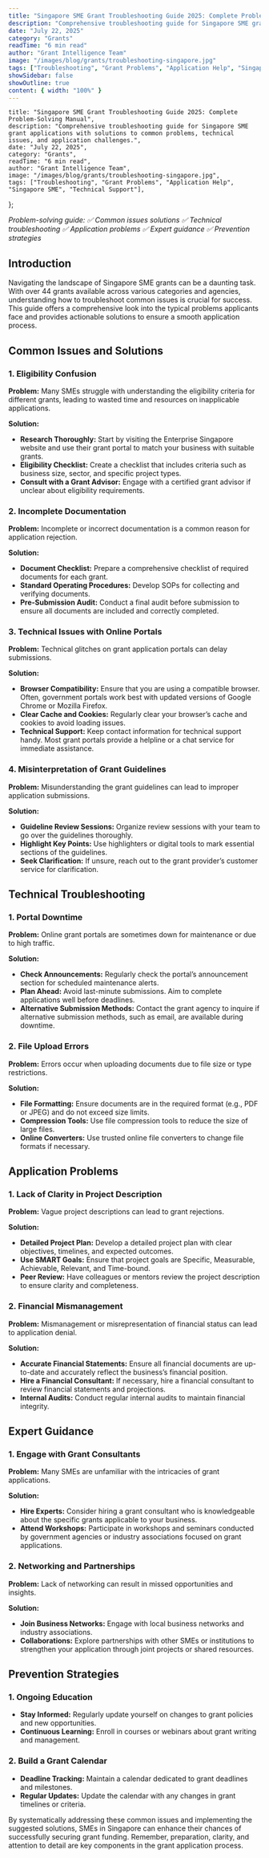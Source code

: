 ```yaml
---
title: "Singapore SME Grant Troubleshooting Guide 2025: Complete Problem-Solving Manual"
description: "Comprehensive troubleshooting guide for Singapore SME grant applications with solutions to common problems, technical issues, and application challenges."
date: "July 22, 2025"
category: "Grants"
readTime: "6 min read"
author: "Grant Intelligence Team"
image: "/images/blog/grants/troubleshooting-singapore.jpg"
tags: ["Troubleshooting", "Grant Problems", "Application Help", "Singapore SME", "Technical Support"]
showSidebar: false
showOutline: true
content: { width: "100%" }
---
```



    title: "Singapore SME Grant Troubleshooting Guide 2025: Complete Problem-Solving Manual",
    description: "Comprehensive troubleshooting guide for Singapore SME grant applications with solutions to common problems, technical issues, and application challenges.",
    date: "July 22, 2025",
    category: "Grants",
    readTime: "6 min read",
    author: "Grant Intelligence Team",
    image: "/images/blog/grants/troubleshooting-singapore.jpg",
    tags: ["Troubleshooting", "Grant Problems", "Application Help", "Singapore SME", "Technical Support"],
};

<BlogLayout frontmatter={fm}>

_Problem-solving guide: ✅ Common issues solutions ✅ Technical troubleshooting ✅ Application problems ✅ Expert guidance ✅ Prevention strategies_

## Introduction

Navigating the landscape of Singapore SME grants can be a daunting task. With over 44 grants available across various categories and agencies, understanding how to troubleshoot common issues is crucial for success. This guide offers a comprehensive look into the typical problems applicants face and provides actionable solutions to ensure a smooth application process.

## Common Issues and Solutions

### 1. Eligibility Confusion

**Problem:** Many SMEs struggle with understanding the eligibility criteria for different grants, leading to wasted time and resources on inapplicable applications.

**Solution:** 
- **Research Thoroughly:** Start by visiting the Enterprise Singapore website and use their grant portal to match your business with suitable grants.
- **Eligibility Checklist:** Create a checklist that includes criteria such as business size, sector, and specific project types.
- **Consult with a Grant Advisor:** Engage with a certified grant advisor if unclear about eligibility requirements.

### 2. Incomplete Documentation

**Problem:** Incomplete or incorrect documentation is a common reason for application rejection.

**Solution:**
- **Document Checklist:** Prepare a comprehensive checklist of required documents for each grant.
- **Standard Operating Procedures:** Develop SOPs for collecting and verifying documents.
- **Pre-Submission Audit:** Conduct a final audit before submission to ensure all documents are included and correctly completed.

### 3. Technical Issues with Online Portals

**Problem:** Technical glitches on grant application portals can delay submissions.

**Solution:**
- **Browser Compatibility:** Ensure that you are using a compatible browser. Often, government portals work best with updated versions of Google Chrome or Mozilla Firefox.
- **Clear Cache and Cookies:** Regularly clear your browser’s cache and cookies to avoid loading issues.
- **Technical Support:** Keep contact information for technical support handy. Most grant portals provide a helpline or a chat service for immediate assistance.

### 4. Misinterpretation of Grant Guidelines

**Problem:** Misunderstanding the grant guidelines can lead to improper application submissions.

**Solution:**
- **Guideline Review Sessions:** Organize review sessions with your team to go over the guidelines thoroughly.
- **Highlight Key Points:** Use highlighters or digital tools to mark essential sections of the guidelines.
- **Seek Clarification:** If unsure, reach out to the grant provider’s customer service for clarification.

## Technical Troubleshooting

### 1. Portal Downtime

**Problem:** Online grant portals are sometimes down for maintenance or due to high traffic.

**Solution:**
- **Check Announcements:** Regularly check the portal’s announcement section for scheduled maintenance alerts.
- **Plan Ahead:** Avoid last-minute submissions. Aim to complete applications well before deadlines.
- **Alternative Submission Methods:** Contact the grant agency to inquire if alternative submission methods, such as email, are available during downtime.

### 2. File Upload Errors

**Problem:** Errors occur when uploading documents due to file size or type restrictions.

**Solution:**
- **File Formatting:** Ensure documents are in the required format (e.g., PDF or JPEG) and do not exceed size limits.
- **Compression Tools:** Use file compression tools to reduce the size of large files.
- **Online Converters:** Use trusted online file converters to change file formats if necessary.

## Application Problems

### 1. Lack of Clarity in Project Description

**Problem:** Vague project descriptions can lead to grant rejections.

**Solution:**
- **Detailed Project Plan:** Develop a detailed project plan with clear objectives, timelines, and expected outcomes.
- **Use SMART Goals:** Ensure that project goals are Specific, Measurable, Achievable, Relevant, and Time-bound.
- **Peer Review:** Have colleagues or mentors review the project description to ensure clarity and completeness.

### 2. Financial Mismanagement

**Problem:** Mismanagement or misrepresentation of financial status can lead to application denial.

**Solution:**
- **Accurate Financial Statements:** Ensure all financial documents are up-to-date and accurately reflect the business’s financial position.
- **Hire a Financial Consultant:** If necessary, hire a financial consultant to review financial statements and projections.
- **Internal Audits:** Conduct regular internal audits to maintain financial integrity.

## Expert Guidance

### 1. Engage with Grant Consultants

**Problem:** Many SMEs are unfamiliar with the intricacies of grant applications.

**Solution:**
- **Hire Experts:** Consider hiring a grant consultant who is knowledgeable about the specific grants applicable to your business.
- **Attend Workshops:** Participate in workshops and seminars conducted by government agencies or industry associations focused on grant applications.

### 2. Networking and Partnerships

**Problem:** Lack of networking can result in missed opportunities and insights.

**Solution:**
- **Join Business Networks:** Engage with local business networks and industry associations.
- **Collaborations:** Explore partnerships with other SMEs or institutions to strengthen your application through joint projects or shared resources.

## Prevention Strategies

### 1. Ongoing Education

- **Stay Informed:** Regularly update yourself on changes to grant policies and new opportunities.
- **Continuous Learning:** Enroll in courses or webinars about grant writing and management.

### 2. Build a Grant Calendar

- **Deadline Tracking:** Maintain a calendar dedicated to grant deadlines and milestones.
- **Regular Updates:** Update the calendar with any changes in grant timelines or criteria.

By systematically addressing these common issues and implementing the suggested solutions, SMEs in Singapore can enhance their chances of successfully securing grant funding. Remember, preparation, clarity, and attention to detail are key components in the grant application process.

</BlogLayout>